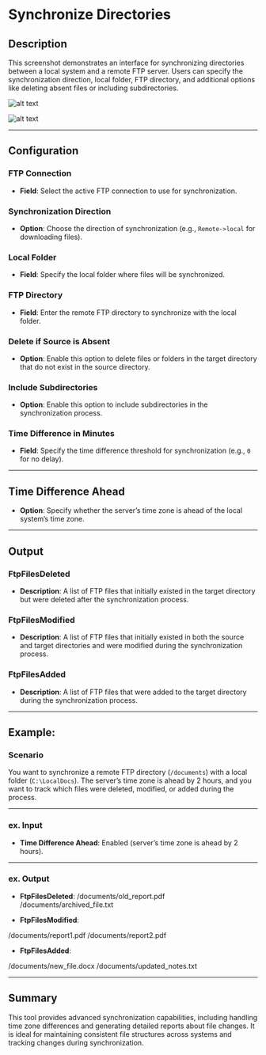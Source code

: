 # Synchronize Directories

## Description

This screenshot demonstrates an interface for synchronizing directories between a local system and a remote FTP server. Users can specify the synchronization direction, local folder, FTP directory, and additional options like deleting absent files or including subdirectories.

![alt text](../assets/ftp/synchronize-directories.png)

![alt text](../assets/ftp/synchronize-directories2.png)

---

## Configuration

### FTP Connection

- **Field**: Select the active FTP connection to use for synchronization.

### Synchronization Direction

- **Option**: Choose the direction of synchronization (e.g., `Remote->local` for downloading files).

### Local Folder

- **Field**: Specify the local folder where files will be synchronized.

### FTP Directory

- **Field**: Enter the remote FTP directory to synchronize with the local folder.

### Delete if Source is Absent

- **Option**: Enable this option to delete files or folders in the target directory that do not exist in the source directory.

### Include Subdirectories

- **Option**: Enable this option to include subdirectories in the synchronization process.

### Time Difference in Minutes

- **Field**: Specify the time difference threshold for synchronization (e.g., `0` for no delay).

---
## Time Difference Ahead

- **Option**: Specify whether the server’s time zone is ahead of the local system’s time zone.

---

## Output

### FtpFilesDeleted

- **Description**: A list of FTP files that initially existed in the target directory but were deleted after the synchronization process.

### FtpFilesModified

- **Description**: A list of FTP files that initially existed in both the source and target directories and were modified during the synchronization process.

### FtpFilesAdded

- **Description**: A list of FTP files that were added to the target directory during the synchronization process.

---

## Example:

### Scenario

You want to synchronize a remote FTP directory (`/documents`) with a local folder (`C:\LocalDocs`). The server’s time zone is ahead by 2 hours, and you want to track which files were deleted, modified, or added during the process.

---

### ex. Input

- **Time Difference Ahead**: Enabled (server’s time zone is ahead by 2 hours).

---

### ex. Output

- **FtpFilesDeleted**:
/documents/old_report.pdf
/documents/archived_file.txt

- **FtpFilesModified**:

/documents/report1.pdf
/documents/report2.pdf

- **FtpFilesAdded**:

/documents/new_file.docx
/documents/updated_notes.txt

---

## Summary

This tool provides advanced synchronization capabilities, including handling time zone differences and generating detailed reports about file changes. It is ideal for maintaining consistent file structures across systems and tracking changes during synchronization.
